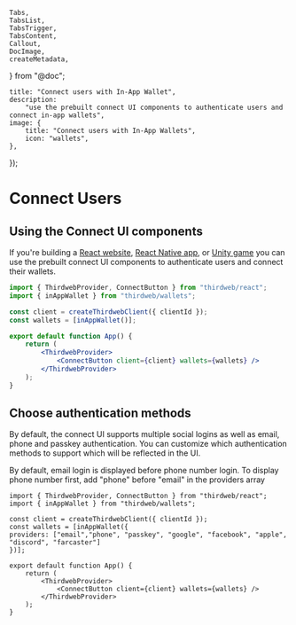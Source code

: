 	Tabs,
	TabsList,
	TabsTrigger,
	TabsContent,
	Callout,
	DocImage,
	createMetadata,
} from "@doc";

	title: "Connect users with In-App Wallet",
	description:
		"use the prebuilt connect UI components to authenticate users and connect in-app wallets",
	image: {
		title: "Connect users with In-App Wallets",
		icon: "wallets",
	},
});

# Connect Users

<DocImage src={ConnectWalletHero} />

## Using the Connect UI components

If you're building a [React website](/typescript/react/v5/ConnectButton), [React Native app](/react-native/v5/), or [Unity game](/unity/ConnectWallet) you can use the prebuilt connect UI components to authenticate users and connect their wallets.

```jsx
import { ThirdwebProvider, ConnectButton } from "thirdweb/react";
import { inAppWallet } from "thirdweb/wallets";

const client = createThirdwebClient({ clientId });
const wallets = [inAppWallet()];

export default function App() {
	return (
		<ThirdwebProvider>
			<ConnectButton client={client} wallets={wallets} />
		</ThirdwebProvider>
	);
}
```

## Choose authentication methods

By default, the connect UI supports multiple social logins as well as email, phone and passkey authentication. You can customize which authentication methods to support which will be reflected in the UI.

<Callout variant="info" title="Authentication Order">
	By default, email login is displayed before phone number login. To display phone number first, add "phone" before "email" in the providers array
</Callout>


```tsx
import { ThirdwebProvider, ConnectButton } from "thirdweb/react";
import { inAppWallet } from "thirdweb/wallets";

const client = createThirdwebClient({ clientId });
const wallets = [inAppWallet({
providers: ["email","phone", "passkey", "google", "facebook", "apple", "discord", "farcaster"]
})];

export default function App() {
	return (
		<ThirdwebProvider>
			<ConnectButton client={client} wallets={wallets} />
		</ThirdwebProvider>
	);
}
```
